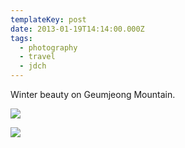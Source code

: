 ```yaml
---
templateKey: post
date: 2013-01-19T14:14:00.000Z
tags:
  - photography
  - travel
  - jdch
---
```

Winter beauty on Geumjeong Mountain.

![](../../assets/photos/20130119-IMG_5858.jpg)

![](../../assets/photos/20130119-IMG_5838.jpg)
